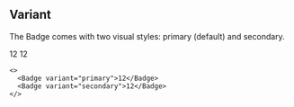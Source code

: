 
## Variant

The Badge comes with two visual styles: primary (default) and secondary.

<Preview>
  <Badge variant="primary">12</Badge>
  <Badge variant="secondary">12</Badge>
</Preview>

```tsx
<>
  <Badge variant="primary">12</Badge>
  <Badge variant="secondary">12</Badge>
</>
```
